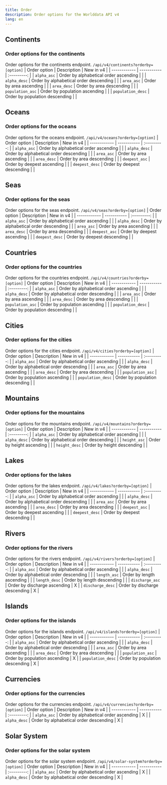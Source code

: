 ```yaml
---
title: Order
description: Order options for the Worlddata API v4
lang: en
---
```



## Continents

### Order options for the continents

Order options for the continents endpoint. `/api/v4/continents?orderby=[option]`
| Order option | Description | New in v4 |
| ------------ | ----------- | :---------: |
| `alpha_asc` | Order by alphabetical order ascending | |
| `alpha_desc` | Order by alphabetical order descending | |
| `area_asc` | Order by area ascending | |
| `area_desc` | Order by area descending | |
| `population_asc` | Order by population ascending | |
| `population_desc` | Order by population descending | |

## Oceans

### Order options for the oceans

Order options for the oceans endpoint. `/api/v4/oceans?orderby=[option]`
| Order option | Description | New in v4 |
| ------------ | ----------- | :---------: |
| `alpha_asc` | Order by alphabetical order ascending | |
| `alpha_desc` | Order by alphabetical order descending | |
| `area_asc` | Order by area ascending | |
| `area_desc` | Order by area descending | |
| `deepest_asc` | Order by deepest ascending | |
| `deepest_desc` | Order by deepest descending | |

## Seas

### Order options for the seas

Order options for the seas endpoint. `/api/v4/seas?orderby=[option]`
| Order option | Description | New in v4 |
| ------------ | ----------- | :---------: |
| `alpha_asc` | Order by alphabetical order ascending | |
| `alpha_desc` | Order by alphabetical order descending | |
| `area_asc` | Order by area ascending | |
| `area_desc` | Order by area descending | |
| `deepest_asc` | Order by deepest ascending | |
| `deepest_desc` | Order by deepest descending | |

## Countries

### Order options for the countries

Order options for the countries endpoint. `/api/v4/countries?orderby=[option]`
| Order option | Description | New in v4 |
| ------------ | ----------- | :---------: |
| `alpha_asc` | Order by alphabetical order ascending | |
| `alpha_desc` | Order by alphabetical order descending | |
| `area_asc` | Order by area ascending | |
| `area_desc` | Order by area descending | |
| `population_asc` | Order by population ascending | |
| `population_desc` | Order by population descending | |

## Cities

### Order options for the cities

Order options for the cities endpoint. `/api/v4/cities?orderby=[option]`
| Order option | Description | New in v4 |
| ------------ | ----------- | :---------: |
| `alpha_asc` | Order by alphabetical order ascending | |
| `alpha_desc` | Order by alphabetical order descending | |
| `area_asc` | Order by area ascending | |
| `area_desc` | Order by area descending | |
| `population_asc` | Order by population ascending | |
| `population_desc` | Order by population descending | |

## Mountains

### Order options for the mountains

Order options for the mountains endpoint. `/api/v4/mountains?orderby=[option]`
| Order option | Description | New in v4 |
| ------------ | ----------- | :---------: |
| `alpha_asc` | Order by alphabetical order ascending | |
| `alpha_desc` | Order by alphabetical order descending | |
| `height_asc` | Order by height ascending | |
| `height_desc` | Order by height descending | |

## Lakes

### Order options for the lakes

Order options for the lakes endpoint. `/api/v4/lakes?orderby=[option]`
| Order option | Description | New in v4 |
| ------------ | ----------- | :---------: |
| `alpha_asc` | Order by alphabetical order ascending | |
| `alpha_desc` | Order by alphabetical order descending | |
| `area_asc` | Order by area ascending | |
| `area_desc` | Order by area descending | |
| `deepest_asc` | Order by deepest ascending | |
| `deepest_desc` | Order by deepest descending | |

## Rivers

### Order options for the rivers

Order options for the rivers endpoint. `/api/v4/rivers?orderby=[option]`
| Order option | Description | New in v4 |
| ------------ | ----------- | :---------: |
| `alpha_asc` | Order by alphabetical order ascending | |
| `alpha_desc` | Order by alphabetical order descending | |
| `length_asc` | Order by length ascending | |
| `length_desc` | Order by length descending | |
| `discharge_asc` | Order by discharge ascending | X |
| `discharge_desc` | Order by discharge descending | X |

## Islands

### Order options for the islands

Order options for the islands endpoint. `/api/v4/islands?orderby=[option]`
| Order option | Description | New in v4 |
| ------------ | ----------- | :---------: |
| `alpha_asc` | Order by alphabetical order ascending | |
| `alpha_desc` | Order by alphabetical order descending | |
| `area_asc` | Order by area ascending | |
| `area_desc` | Order by area descending | |
| `population_asc` | Order by population ascending | X |
| `population_desc` | Order by population descending | X |

## Currencies

### Order options for the currencies

Order options for the currencies endpoint. `/api/v4/currencies?orderby=[option]`
| Order option | Description | New in v4 |
| ------------ | ----------- | :---------: |
| `alpha_asc` | Order by alphabetical order ascending | X |
| `alpha_desc` | Order by alphabetical order descending | X |

## Solar System

### Order options for the solar system

Order options for the solar system endpoint. `/api/v4/solar-system?orderby=[option]`
| Order option | Description | New in v4 |
| ------------ | ----------- | :---------: |
| `alpha_asc` | Order by alphabetical order ascending | X |
| `alpha_desc` | Order by alphabetical order descending | X |
